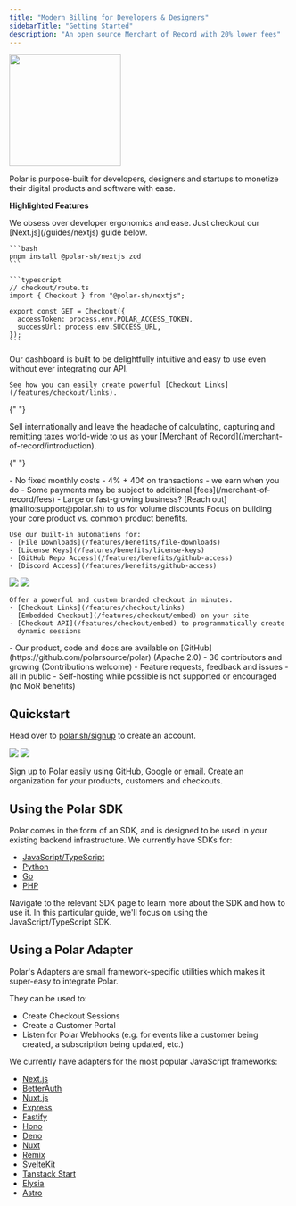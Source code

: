 ```yaml
---
title: "Modern Billing for Developers & Designers"
sidebarTitle: "Getting Started"
description: "An open source Merchant of Record with 20% lower fees"
---
```


<img height="200" src="/assets/welcome.png" />

Polar is purpose-built for developers, designers and startups to monetize their
digital products and software with ease.

**Highlighted Features**

<AccordionGroup>
  <Accordion title="Integrate with 5 Lines of Code" icon="code">
    We obsess over developer ergonomics and ease. Just checkout our
    [Next.js](/guides/nextjs) guide below.

    ```bash
    pnpm install @polar-sh/nextjs zod
    ```

    ```typescript
    // checkout/route.ts
    import { Checkout } from "@polar-sh/nextjs";

    export const GET = Checkout({
      accessToken: process.env.POLAR_ACCESS_TOKEN,
      successUrl: process.env.SUCCESS_URL,
    });
    ```

  </Accordion>

  <Accordion title="First-class No-Code Support" icon="gauge">
    Our dashboard is built to be delightfully intuitive and easy to use even
    without ever integrating our API.

    See how you can easily create powerful [Checkout Links](/features/checkout/links).

  </Accordion>

{" "}

<Accordion title="Merchant of Record" icon="globe">
  Sell internationally and leave the headache of calculating, capturing and
  remitting taxes world-wide to us as your [Merchant of
  Record](/merchant-of-record/introduction).
</Accordion>

{" "}

<Accordion title="20% Lower Fees" icon="badge-percent">
  - No fixed monthly costs - 4% + 40¢ on transactions - we earn when you do -
  Some payments may be subject to additional [fees](/merchant-of-record/fees) -
  Large or fast-growing business? [Reach out](mailto:support@polar.sh) to us for
  volume discounts
</Accordion>

  <Accordion title="Automated Benefits (Entitlements)" icon="battery-bolt">
    Focus on building your core product vs. common product benefits.

    Use our built-in automations for:
    - [File Downloads](/features/benefits/file-downloads)
    - [License Keys](/features/benefits/license-keys)
    - [GitHub Repo Access](/features/benefits/github-access)
    - [Discord Access](/features/benefits/github-access)

  </Accordion>

  <Accordion title="Powerful Checkout" icon="money-bill">
    <img className="block dark:hidden" src="/assets/introduction/checkout.light.png" />
    <img className="hidden dark:block" src="/assets/introduction/checkout.dark.png" />

    Offer a powerful and custom branded checkout in minutes.
    - [Checkout Links](/features/checkout/links)
    - [Embedded Checkout](/features/checkout/embed) on your site
    - [Checkout API](/features/checkout/embed) to programmatically create
      dynamic sessions

  </Accordion>

  <Accordion title="Open Source" icon="osi">
    - Our product, code and docs are available on [GitHub](https://github.com/polarsource/polar) (Apache 2.0)
    - 36 contributors and growing (Contributions welcome)
    - Feature requests, feedback and issues - all in public
    - Self-hosting while possible is not supported or encouraged (no MoR benefits)
  </Accordion>
</AccordionGroup>

## Quickstart

Head over to [polar.sh/signup](https://polar.sh/login) to create an account.

<img className="block dark:hidden" src="/assets/create-org.light.png" />
<img className="hidden dark:block" src="/assets/create-org.dark.png" />

[Sign up](https://polar.sh/signup) to Polar easily using GitHub, Google or email. Create an organization for your products, customers and checkouts.

## Using the Polar SDK

Polar comes in the form of an SDK, and is designed to be used in your existing backend infrastructure. We currently have SDKs for:

- [JavaScript/TypeScript](/integrate/sdk/typescript)
- [Python](/integrate/sdk/python)
- [Go](/integrate/sdk/golang)
- [PHP](/integrate/sdk/php)

Navigate to the relevant SDK page to learn more about the SDK and how to use it. In this particular guide, we'll focus on using the JavaScript/TypeScript SDK.

## Using a Polar Adapter

Polar's Adapters are small framework-specific utilities which makes it super-easy to integrate Polar.

They can be used to:

- Create Checkout Sessions
- Create a Customer Portal
- Listen for Polar Webhooks (e.g. for events like a customer being created, a subscription being updated, etc.)

We currently have adapters for the most popular JavaScript frameworks:

- [Next.js](/integrate/sdk/adapters/nextjs)
- [BetterAuth](/integrate/sdk/adapters/betterauth)
- [Nuxt.js](/integrate/sdk/adapters/nuxtjs)
- [Express](/integrate/sdk/adapters/express)
- [Fastify](/integrate/sdk/adapters/fastify)
- [Hono](/integrate/sdk/adapters/hono)
- [Deno](/integrate/sdk/adapters/deno)
- [Nuxt](/integrate/sdk/adapters/nuxt)
- [Remix](/integrate/sdk/adapters/remix)
- [SvelteKit](/integrate/sdk/adapters/sveltekit)
- [Tanstack Start](/integrate/sdk/adapters/tanstack-start)
- [Elysia](/integrate/sdk/adapters/elysia)
- [Astro](/integrate/sdk/adapters/astro)
